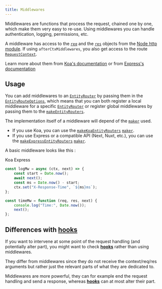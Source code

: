 ```yaml
---
title: Middlewares
---
```



Middlewares are functions that process the request, chained one by one, which make them very easy to re-use. Using
middlewares you can handle authentication, logging, permissions, etc.

A middleware has access to the [`req`](https://nodejs.org/api/http.html#http_class_http_clientrequest) and the
[`res`](https://nodejs.org/api/http.html#http_class_http_serverresponse) objects from the
[Node http module](https://nodejs.org/api/http.html). If using `afterCtxMiddlewares`, you also get access to the route
[`RequestContext`](/definitions#requestcontext).

<DocAlert status="info">

Learn more about them from [Koa's documentation](https://github.com/koajs/koa) or from
[Express's documentation](https://expressjs.com/en/guide/using-middleware.html)

</DocAlert>

## Usage

You can add middlewares to an [`EntityRouter`](/definitions/classes/entityrouter) by passing them in the
[`EntityRouteOptions`](/definitions#entityrouteoptions), which means that you can both register a local middleware for a
specific [`EntityRouter`](/definitions/classes/entityrouter) or register global middlewares by passing them to the
[`makeEntityRouters`](/definitions#makeentityrouters).

The implementation itself of a middleware will depend of the [`maker`](/entity-routes/introduction#maker) used.

-   If you use Koa, you can use the [`makeKoaEntityRouters`](/definitions#makekoaentityrouters)
    [`maker`](/entity-routes/introduction#maker).
-   If you use Express or a compatible API (Next, Nuxt, etc.), you can use the
    [`makeExpressEntityRouters`](/definitions#makeexpressentityrouters) [`maker`](/entity-routes/introduction#maker).

A basic middleware looks like this :

<Tabs>
  <TabList>
    <Tab>Koa</Tab>
    <Tab>Express</Tab>
  </TabList>

  <TabPanels>
    <TabPanel>

```typescript bottomLeft="Example taken from https://koajs.com/"
const logMw = async (ctx, next) => {
    const start = Date.now();
    await next();
    const ms = Date.now() - start;
    ctx.set("X-Response-Time", `${ms}ms`);
};
```

</TabPanel>
    <TabPanel>

```typescript bottomLeft="Example taken from https://expressjs.com/fr/guide/using-middleware.html"
const timeMw = function (req, res, next) {
    console.log("Time:", Date.now());
    next();
};
```

</TabPanel>

  </TabPanels>
</Tabs>

## Differences with [**hooks**](/entity-routes/hooks/)

If you want to intervene at some point of the request handling (and potentially alter part), you might want to check
[**hooks**](hooks) rather than using middlewares.

They differ from middlewares since they do not receive the context/req/res arguments but rather just the relevant parts
of what they are dedicated to.

Middlewares are more powerful, they can for example end the request handling and send a response, whereas
[**hooks**](/entity-routes/hooks/) can at most alter their part.

